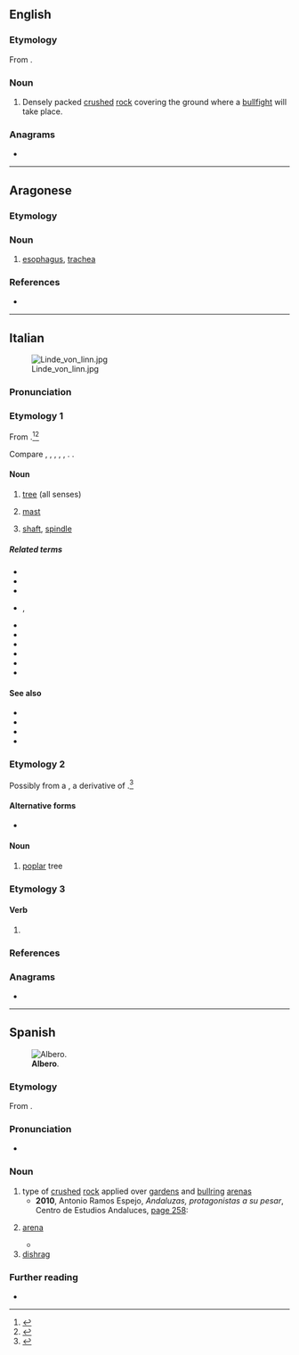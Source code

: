 {{also|alberò}}
==English==

===Etymology===
From {{bor|en|es|albero}}.

===Noun===
{{en-noun|-}}

# Densely packed [[crushed]] [[rock]] covering the ground where a [[bullfight]] will take place.

===Anagrams===
* {{anagrams|en|a=abelor|Boreal|Rabelo|boreal}}

----

==Aragonese==

===Etymology===
{{rfe|an}}

===Noun===
{{an-noun|m|alberos}}
# [[esophagus]], [[trachea]]

===References===
* {{R:DBLA}}

----

==Italian==
[[File:Linde_von_linn.jpg|thumb]]

===Pronunciation===
{{it-pr|àlbero<audio:it-albero.ogg;Audio (IT)><audio:LL-Q652 (ita)-LangPao-albero.wav>}}

===Etymology 1===
{{dercat|it|itc-ola|itc-pro|ine-pro|inh=2}}
From {{inh|it|la|arbor|arbor, arborem}}.<ref>{{R:it:Sapere|àlbero (lessico)}}</ref><ref>{{R:it:Trec|sense=2}}</ref>

Compare {{cog|ca|arbre}}, {{cog|fr|arbre}}, {{cog|oc|arbre}}, {{cog|pt|árvore}}, {{cog|es|árbol}}, {{cog|ro|arbore}}. {{doublet|it|arbore}}.

====Noun====
{{it-noun|m}}

# [[tree]] (all senses)
# {{lb|it|nautical}} [[mast]]
# [[shaft]], [[spindle]]

=====Related terms=====
* {{l|it|alberato}}
* {{l|it|alberatura}}
* {{l|it|alberello}}
* {{l|it|albereta}}, {{l|it|albereto}}
* {{l|it|alberetto}}
* {{l|it|alberino}}
* {{l|it|arboreo}}
* {{l|it|arboreto}}
* {{l|it|arboricoltura}}
* {{l|it|albero di Natale}}

====See also====
* {{l|it|corteccia}}
* {{l|it|fusto}}
* {{l|it|radice}}
* {{l|it|ramo}}

===Etymology 2===
Possibly from a {{inh|it|VL.|*albarus}}, a derivative of {{inh|it|la|albus||white}}.<ref>{{R:it:Trec|sense=1}}</ref>

====Alternative forms====
* {{alter|it|albaro||regional}}

====Noun====
{{it-noun|m}}

# [[poplar]] tree
#: {{syn|it|pioppo}}

===Etymology 3===

====Verb====
{{head|it|verb form}}

# {{inflection of|it|alberare||1|s|pres|indc}}

===References===
<references/>

===Anagrams===
* {{anagrams|it|a=abelor|albore|arbelo|lobare}}

{{C|it|Trees}}

----

==Spanish==
{{was fwotd|es|2013|November|2}}
[[File:Alberoenelparque.JPG|thumb|'''Albero'''.]]

===Etymology===
From {{inh|es|la|albārius||pertaining to the whitening of walls}}.

===Pronunciation===
{{es-IPA}}
* {{hyphenation|es|al|be|ro}}

===Noun===
{{es-noun|m}}

# type of [[crush]]ed [[rock]] applied over [[garden]]s and [[bullring]] [[arena]]s
#* '''2010''', Antonio Ramos Espejo, ''Andaluzas, protagonistas a su pesar'', Centro de Estudios Andaluces, [http://books.google.com/books?id=qcAD-ME3SXYC&pg=PA258&dq=%22albero%22#v=onepage page 258]:
#*: {{quote|es|Manolete, además, hace un esfuerzo supremo cada vez que pisa el '''albero''' de la plaza de Córdoba.|Furthermore, Manolete undertakes a supreme effort each time he steps on the '''crushed rock''' of Cordoba’s bullring.}}
# {{lb|es|bullfighting}} [[arena]]
#* {{quote-book|es|year=2014|author=Francisco Soler Guevara, ‎José Antonio Alías García|title=En el Umbral del Misterio|passage=Sólo el torero de verdad cuenta con arte o tiene arte para torear. sabe ponerle sitio en el '''albero'''.}}
# [[dishrag]]

===Further reading===
* {{R:DRAE}}